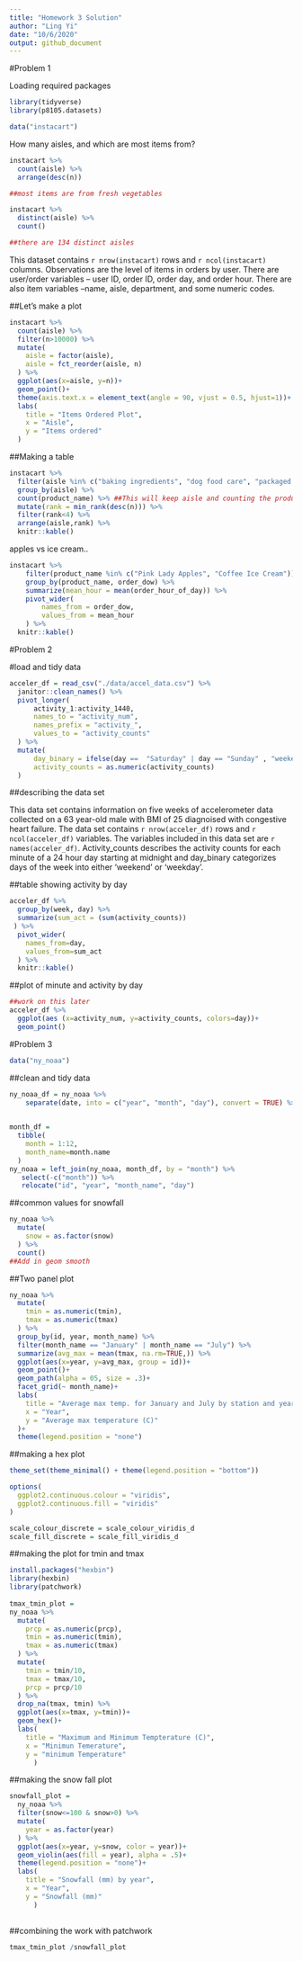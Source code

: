```yaml
---
title: "Homework 3 Solution"
author: "Ling Yi"
date: "10/6/2020"
output: github_document
---
```




#Problem 1

Loading required packages

```r
library(tidyverse)
library(p8105.datasets)
```


```r
data("instacart")
```

How many aisles, and which are most items from?

```r
instacart %>% 
  count(aisle) %>% 
  arrange(desc(n))

##most items are from fresh vegetables

instacart %>% 
  distinct(aisle) %>% 
  count()

##there are 134 distinct aisles
```

This dataset contains `r nrow(instacart)` rows and `r ncol(instacart)` columns. Observations are the level of items in orders by user. There are user/order variables -- user ID, order ID, order day, and order hour. There are also item variables --name, aisle, department, and some numeric codes. 

##Let's make a plot

```r
instacart %>% 
  count(aisle) %>% 
  filter(n>10000) %>% 
  mutate(
    aisle = factor(aisle),
    aisle = fct_reorder(aisle, n)
  ) %>% 
  ggplot(aes(x=aisle, y=n))+
  geom_point()+
  theme(axis.text.x = element_text(angle = 90, vjust = 0.5, hjust=1))+
  labs(
    title = "Items Ordered Plot",
    x = "Aisle",
    y = "Items ordered"
  )
```

##Making a table

```r
instacart %>% 
  filter(aisle %in% c("baking ingredients", "dog food care", "packaged vegetables fruits")) %>% 
  group_by(aisle) %>%
  count(product_name) %>% ##This will keep aisle and counting the product name
  mutate(rank = min_rank(desc(n))) %>% 
  filter(rank<4) %>% 
  arrange(aisle,rank) %>% 
  knitr::kable()
```

apples vs ice cream..

```r
instacart %>% 
	filter(product_name %in% c("Pink Lady Apples", "Coffee Ice Cream")) %>% 
	group_by(product_name, order_dow) %>% 
	summarize(mean_hour = mean(order_hour_of_day)) %>% 
	pivot_wider(
		names_from = order_dow,
		values_from = mean_hour
	) %>% 
  knitr::kable()
```

#Problem 2

#load and tidy data

```r
acceler_df = read_csv("./data/accel_data.csv") %>% 
  janitor::clean_names() %>% 
  pivot_longer(
      activity_1:activity_1440,
      names_to = "activity_num", 
      names_prefix = "activity_",
      values_to = "activity_counts"
  ) %>% 
  mutate(
      day_binary = ifelse(day ==  "Saturday" | day == "Sunday" , "weekend", "weekday"),
      activity_counts = as.numeric(activity_counts)
  )

``` 

##describing the data set

This data set contains information on five weeks of accelerometer data collected on a 63 year-old male with BMI of 25 diagnoised with congestive heart failure. The data set contains `r nrow(acceler_df)` rows and `r ncol(acceler_df)` variables. The variables included in this data set are `r names(acceler_df)`. Activity_counts describes the activity counts for each minute of a 24 hour day starting at midnight and day_binary categorizes days of the week into either 'weekend' or 'weekday'.


##table showing activity by day

```r
acceler_df %>% 
  group_by(week, day) %>% 
  summarize(sum_act = (sum(activity_counts)) 
 ) %>% 
  pivot_wider(
    names_from=day,
    values_from=sum_act
  ) %>% 
  knitr::kable()
```

##plot of minute and activity by day

```r
##work on this later
acceler_df %>% 
  ggplot(aes (x=activity_num, y=activity_counts, colors=day))+
  geom_point()
```


#Problem 3

```r
data("ny_noaa")
```

##clean and tidy data

```r
ny_noaa_df = ny_noaa %>%
    separate(date, into = c("year", "month", "day"), convert = TRUE) %>% 
    

month_df =
  tibble(
    month = 1:12,
    month_name=month.name
  ) 
ny_noaa = left_join(ny_noaa, month_df, by = "month") %>% 
   select(-c("month")) %>% 
   relocate("id", "year", "month_name", "day")
```

##common values for snowfall

```r
ny_noaa %>% 
  mutate(
    snow = as.factor(snow)
  ) %>% 
  count()
##Add in geom smooth
```

##Two panel plot

```r
ny_noaa %>% 
  mutate(
    tmin = as.numeric(tmin),
    tmax = as.numeric(tmax)
  ) %>% 
  group_by(id, year, month_name) %>% 
  filter(month_name == "January" | month_name == "July") %>% 
  summarize(avg_max = mean(tmax, na.rm=TRUE,)) %>% 
  ggplot(aes(x=year, y=avg_max, group = id))+
  geom_point()+
  geom_path(alpha = 05, size = .3)+
  facet_grid(~ month_name)+
  labs(
    title = "Average max temp. for January and July by station and year",
    x = "Year",
    y = "Average max temperature (C)"
  )+
  theme(legend.position = "none")

```


##making a hex plot

```r
theme_set(theme_minimal() + theme(legend.position = "bottom"))

options(
  ggplot2.continuous.colour = "viridis",
  ggplot2.continuous.fill = "viridis"
)

scale_colour_discrete = scale_colour_viridis_d
scale_fill_discrete = scale_fill_viridis_d
```

##making the plot for tmin and tmax
```r
install.packages("hexbin")
library(hexbin)
library(patchwork)
  
tmax_tmin_plot = 
ny_noaa %>% 
  mutate(
    prcp = as.numeric(prcp),
    tmin = as.numeric(tmin),
    tmax = as.numeric(tmax)
  ) %>% 
  mutate(
    tmin = tmin/10,
    tmax = tmax/10,
    prcp = prcp/10
  ) %>% 
  drop_na(tmax, tmin) %>% 
  ggplot(aes(x=tmax, y=tmin))+
  geom_hex()+
  labs(
    title = "Maximum and Minimum Tempterature (C)",
    x = "Minimun Temerature",
    y = "minimum Temperature"
      )
```

##making the snow fall plot

```r

snowfall_plot =  
  ny_noaa %>% 
  filter(snow<=100 & snow>0) %>% 
  mutate(
    year = as.factor(year)
  ) %>% 
  ggplot(aes(x=year, y=snow, color = year))+
  geom_violin(aes(fill = year), alpha = .5)+
  theme(legend.position = "none")+
  labs(
    title = "Snowfall (mm) by year",
    x = "Year",
    y = "Snowfall (mm)"
      )
  
```

##combining the work with patchwork

```r
tmax_tmin_plot /snowfall_plot
```



















